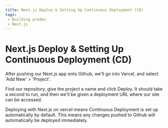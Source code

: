 ```yaml
---
title: Next.js Deploy & Setting Up Continuous Deployment (CD)
tags: 
 - Building prodev
 - Next.js
---
```


# Next.js Deploy & Setting Up Continuous Deployment (CD)

After pushing our Next.js app onto Github, we'll go into Vercel, and select 'Add New' > 'Project'.

Find our repository, give the project a name and click Deploy. It should take a second to run, and then we'll be given a deployment URL where our site can be accessed.

Deploying with Next.js on vercel means Continuous Deployment is set up automatically by default. This means any changes pushed to Github will automatically be deployed immediately.